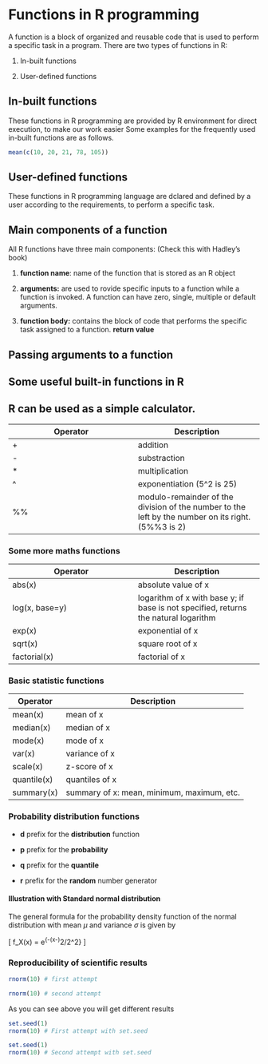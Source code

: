 # Functions in R programming{#function}

A function is a block of organized and reusable code that is used to perform a specific task in a program. There are two types of functions in R:

  1. In-built functions
    
  2. User-defined functions
    
## In-built functions

These functions in R programming are provided by R environment for direct execution, to make our work easier Some examples for the frequently used in-built functions are as follows.

```r
mean(c(10, 20, 21, 78, 105))

```


## User-defined functions

These functions in R programming language are dclared and defined by a user according to the requirements, to perform a specific task.

## Main components of a function

All R functions have three main components: (Check this with Hadley's book)

1. **function name**: name of the function that is stored as an R object

2. **arguments:** are used to rovide specific inputs to a function while a function is invoked. A function can have zero, single, multiple or default arguments.

3. **function body:** contains the block of code that performs the specific task assigned to a function. **return value** 

## Passing arguments to a function

## Some useful built-in functions in R


## R can be used as a simple calculator.

|  Operator | Description  |
|---|---|
| + | addition   |
| -  | substraction|
|*| multiplication|
|^|exponentiation (5^2 is 25)|
|%%| modulo-remainder of the division of the number to the left by the number on its right. (5%%3 is 2)|

### Some more maths functions

|  Operator | Description  |
|---|---|
|  abs(x) | absolute value of x   |
| log(x, base=y)  |  logarithm of x with base y; if base is not specified, returns the natural logarithm |
|exp(x)| exponential of x|
|sqrt(x)|square root of x|
|factorial(x)| factorial of x|

### Basic statistic functions

|  Operator | Description  |
|---|---|
|  mean(x) | mean of x   |
| median(x)  |  median of x |
|mode(x)| mode of x|
|var(x)|variance of x|
|scale(x)| z-score of x|
|quantile(x)| quantiles of x|
|summary(x)|summary of x: mean, minimum, maximum, etc.|

### Probability distribution functions

- **d** prefix for the **distribution** function

- **p** prefix for the **probability**

- **q** prefix for the **quantile**

- **r** prefix for the **random** number generator

#### Illustration with Standard normal distribution

The general formula for the probability density function of the normal distribution with mean $\mu$ and variance $\sigma$ is given by


\[
f_X(x) = \frac{1}{\sigma\sqrt{(2\pi)}} e^{-(x-\mu)^2/2\sigma^2}
\]


### Reproducibility of scientific results

```r
rnorm(10) # first attempt

```


```r
rnorm(10) # second attempt

```

As you can see above you will get different results 

```r
set.seed(1)
rnorm(10) # First attempt with set.seed
```

```r
set.seed(1)
rnorm(10) # Second attempt with set.seed
```



